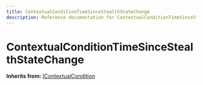 ```yaml
---
title: ContextualConditionTimeSinceStealthStateChange
description: Reference documentation for ContextualConditionTimeSinceStealthStateChange meta class
---
```



# ContextualConditionTimeSinceStealthStateChange

**Inherits from:** [IContextualCondition](/classes/icontextualcondition)

<ClassDetails file="/db/classes/ContextualConditionTimeSinceStealthStateChange.17089f853cb3.json" />
